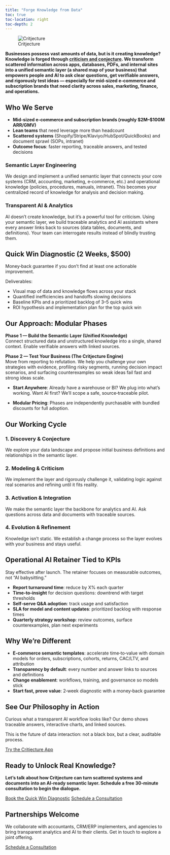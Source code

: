 ```yaml
---
title: "Forge Knowledge from Data"
toc: true
toc-location: right
toc-depth: 2
---
```


::: {.hero-section}
::: {.brand-header}
![Critjecture](favicon.svg){.brand-icon}
:::
**Businesses possess vast amounts of data, but is it creating knowledge? Knowledge is forged through <abbr title="The philosophical approach that knowledge advances by proposing creative hypotheses (conjectures) and then attempting to refute them (criticism).">criticism and conjecture</abbr>. We transform scattered information across apps, databases, PDFs, and internal sites into a unified <strong>semantic layer</strong> (a shared map of your business) that empowers people and AI to ask clear questions, get verifiable answers, and rigorously test ideas — especially for mid‑sized e‑commerce and subscription brands that need clarity across sales, marketing, finance, and operations.**
:::


::: {.section}
## Who We Serve

- **Mid‑sized e‑commerce and subscription brands (roughly $2M–$100M ARR/GMV)**
- **Lean teams** that need leverage more than headcount
- **Scattered systems** (Shopify/Stripe/Klaviyo/HubSpot/QuickBooks) and document sprawl (SOPs, intranet)
- **Outcome focus**: faster reporting, traceable answers, and tested decisions
:::

::: {.services-overview}
::: {.service-card}
### Semantic Layer Engineering
We design and implement a unified semantic layer that connects your core systems (CRM, accounting, marketing, e‑commerce, etc.) and operational knowledge (policies, procedures, manuals, intranet). This becomes your centralized record of knowledge for analysis and decision making.
:::

::: {.service-card}
### Transparent AI & Analytics
AI doesn’t create knowledge, but it’s a powerful tool for criticism. Using your semantic layer, we build traceable analytics and AI assistants where every answer links back to sources (data tables, documents, and definitions). Your team can interrogate results instead of blindly trusting them.
:::
:::

::: {.section}
## Quick Win Diagnostic (2 Weeks, $500)
Money‑back guarantee if you don’t find at least one actionable improvement.

Deliverables:

- Visual map of data and knowledge flows across your stack
- Quantified inefficiencies and handoffs slowing decisions
- Baseline KPIs and a prioritized backlog of 3–5 quick wins
- ROI hypothesis and implementation plan for the top quick win
:::

::: {.section}
## Our Approach: Modular Phases

**Phase 1 — Build the Semantic Layer (Unified Knowledge)**  
  Connect structured data and unstructured knowledge into a single, shared context. Enable verifiable answers with linked sources.

**Phase 2 — Test Your Business (The Critjecture Engine)**  
  Move from reporting to refutation. We help you challenge your own strategies with evidence, profiling risky segments, running decision impact scenarios, and surfacing counterexamples so weak ideas fail fast and strong ideas scale.

- **Start Anywhere**: Already have a warehouse or BI? We plug into what’s working. Want AI first? We’ll scope a safe, source‑traceable pilot.

- **Modular Pricing**: Phases are independently purchasable with bundled discounts for full adoption.
:::

::: {.section}
## Our Working Cycle

::: {.approach-grid}
::: {.approach-item}
### 1. Discovery & Conjecture
We explore your data landscape and propose initial business definitions and relationships in the semantic layer.
:::

::: {.approach-item}
### 2. Modeling & Criticism
We implement the layer and rigorously challenge it, validating logic against real scenarios and refining until it fits reality.
:::

::: {.approach-item}
### 3. Activation & Integration
We make the semantic layer the backbone for analytics and AI. Ask questions across data and documents with traceable sources.
:::

::: {.approach-item}
### 4. Evolution & Refinement
Knowledge isn’t static. We establish a change process so the layer evolves with your business and stays useful.
:::
:::
:::

::: {.section}
## Operational AI Retainer Tied to KPIs

Stay effective after launch. The retainer focuses on measurable outcomes, not “AI babysitting.”

- **Report turnaround time**: reduce by X% each quarter
- **Time‑to‑insight** for decision questions: downtrend with target thresholds
- **Self‑serve Q&A adoption**: track usage and satisfaction
- **SLA for model and content updates**: prioritized backlog with response times
- **Quarterly strategy workshop**: review outcomes, surface counterexamples, plan next experiments
:::

::: {.section}
## Why We’re Different

- **E‑commerce semantic templates**: accelerate time‑to‑value with domain models for orders, subscriptions, cohorts, returns, CAC/LTV, and attribution
- **Transparency by default**: every number and answer links to sources and definitions
- **Change enablement**: workflows, training, and governance so models stick
- **Start fast, prove value**: 2‑week diagnostic with a money‑back guarantee
:::

::: {.section-centered}
## See Our Philosophy in Action

Curious what a transparent AI workflow looks like? Our demo shows traceable answers, interactive charts, and linked sources.

This is the future of data interaction: not a black box, but a clear, auditable process.

::: {.hero-cta}
[Try the Critjecture App](https://critjecture.com/){.btn .btn-secondary .btn-lg}
:::
:::

::: {.section-centered}
## Ready to Unlock Real Knowledge?

**Let’s talk about how Critjecture can turn scattered systems and documents into an AI‑ready semantic layer. Schedule a free 30‑minute consultation to begin the dialogue.**

::: {.hero-cta}
[Book the Quick Win Diagnostic](contact.html){.btn .btn-primary .btn-lg}
[Schedule a Consultation](contact.html){.btn .btn-secondary .btn-lg}
:::
:::

::: {.section-centered}
## Partnerships Welcome

We collaborate with accountants, CRM/ERP implementers, and agencies to bring transparent analytics and AI to their clients. Get in touch to explore a joint offering.

::: {.hero-cta}
[Schedule a Consultation](contact.html){.btn .btn-primary .btn-lg}
:::
:::